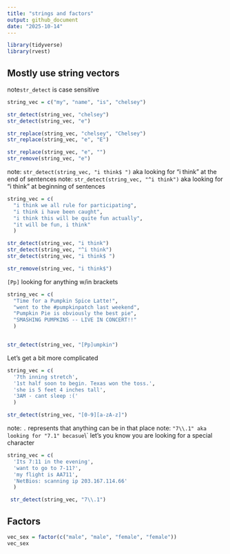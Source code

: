 ```yaml
---
title: "strings and factors"
output: github_document
date: "2025-10-14"
---
```


```r
library(tidyverse)
library(rvest)
```

## Mostly use string vectors
note`str_detect` is case sensitive
```r
string_vec = c("my", "name", "is", "chelsey")

str_detect(string_vec, "chelsey")
str_detect(string_vec, "e")

str_replace(string_vec, "chelsey", "Chelsey")
str_replace(string_vec, "e", "E")

str_replace(string_vec, "e", "")
str_remove(string_vec, "e")
```

note: `str_detect(string_vec, "i think$ ")` aka looking for "i think" at the end of sentences
note: `str_detect(string_vec, "^i think")` aka looking for "i think" at beginning of sentences
```r
string_vec = c(
  "i think we all rule for participating",
  "i think i have been caught",
  "i think this will be quite fun actually",
  "it will be fun, i think"
  )

str_detect(string_vec, "i think")
str_detect(string_vec, "^i think")
str_detect(string_vec, "i think$ ")

str_remove(string_vec, "i think$")

```

`[Pp]` looking for anything w/in brackets
```r
string_vec = c(
  "Time for a Pumpkin Spice Latte!",
  "went to the #pumpkinpatch last weekend",
  "Pumpkin Pie is obviously the best pie",
  "SMASHING PUMPKINS -- LIVE IN CONCERT!!"
  )


str_detect(string_vec, "[Pp]umpkin")

```


Let's get a bit more complicated
```r
string_vec = c(
  '7th inning stretch',
  '1st half soon to begin. Texas won the toss.',
  'she is 5 feet 4 inches tall',
  '3AM - cant sleep :('
  )

str_detect(string_vec, "[0-9][a-zA-z]")
```

note: `.` represents that anything can be in that place
note: `"7\\.1" aka looking for "7.1" becasue `\\` let's you know you are looking for a special character
```r
string_vec = c(
  'Its 7:11 in the evening',
  'want to go to 7-11?',
  'my flight is AA711',
  'NetBios: scanning ip 203.167.114.66'
  )

 str_detect(string_vec, "7\\.1") 
```

## Factors

```r
vec_sex = factor(c("male", "male", "female", "female"))
vec_sex
```

```r

```



